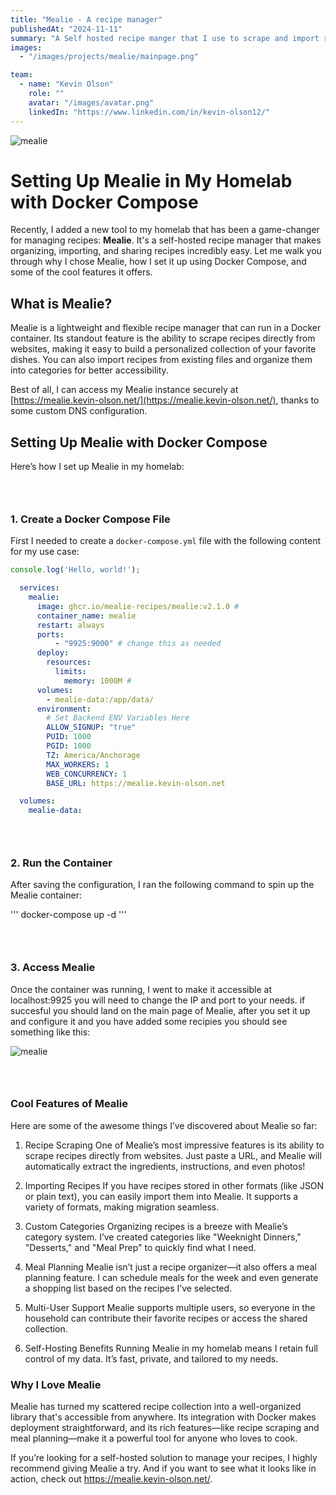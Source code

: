 ```yaml
---
title: "Mealie - A recipe manager"
publishedAt: "2024-11-11"
summary: "A Self hosted recipe manger that I use to scrape and import recipes from the web, linked with my website mealie.kevin-olson.net"
images:
  - "/images/projects/mealie/mainpage.png"

team:
  - name: "Kevin Olson"
    role: ""
    avatar: "/images/avatar.png"
    linkedIn: "https://www.linkedin.com/in/kevin-olson12/"
---
```



![mealie](/images/projects/mealie/mainpage.png)

# Setting Up Mealie in My Homelab with Docker Compose

Recently, I added a new tool to my homelab that has been a game-changer for managing recipes: **Mealie**. It's a self-hosted recipe manager that makes organizing, importing, and sharing recipes incredibly easy. Let me walk you through why I chose Mealie, how I set it up using Docker Compose, and some of the cool features it offers.

## What is Mealie?

Mealie is a lightweight and flexible recipe manager that can run in a Docker container. Its standout feature is the ability to scrape recipes directly from websites, making it easy to build a personalized collection of your favorite dishes. You can also import recipes from existing files and organize them into categories for better accessibility.

Best of all, I can access my Mealie instance securely at [https://mealie.kevin-olson.net/](https://mealie.kevin-olson.net/), thanks to some custom DNS configuration.


## Setting Up Mealie with Docker Compose

Here’s how I set up Mealie in my homelab:

### ‎ 

### 1. Create a Docker Compose File
First I needed to create a `docker-compose.yml` file with the following content for my use case:


```javascript
console.log('Hello, world!');
```

```yaml
  services:
    mealie:
      image: ghcr.io/mealie-recipes/mealie:v2.1.0 #
      container_name: mealie
      restart: always
      ports:
          - "9925:9000" # change this as needed
      deploy:
        resources:
          limits:
            memory: 1000M #
      volumes:
        - mealie-data:/app/data/
      environment:
        # Set Backend ENV Variables Here
        ALLOW_SIGNUP: "true"
        PUID: 1000
        PGID: 1000
        TZ: America/Anchorage
        MAX_WORKERS: 1
        WEB_CONCURRENCY: 1
        BASE_URL: https://mealie.kevin-olson.net

  volumes:
    mealie-data:

```

### ‎ 

### 2. Run the Container
After saving the configuration, I ran the following command to spin up the Mealie container:

'''  docker-compose up -d  '''

### ‎ 

### 3. Access Mealie
Once the container was running, I went to make it accessible at localhost:9925 you will need to change the IP and port to your needs. 
if succesful you should land on the main page of Mealie, after you set it up and configure it and you have added some recipies you should see something like this:

![mealie](/images/projects/mealie/mainpage.png)


### ‎ 




### Cool Features of Mealie
Here are some of the awesome things I’ve discovered about Mealie so far:

1. Recipe Scraping
One of Mealie’s most impressive features is its ability to scrape recipes directly from websites. Just paste a URL, and Mealie will automatically extract the ingredients, instructions, and even photos!

2. Importing Recipes
If you have recipes stored in other formats (like JSON or plain text), you can easily import them into Mealie. It supports a variety of formats, making migration seamless.

3. Custom Categories
Organizing recipes is a breeze with Mealie’s category system. I’ve created categories like "Weeknight Dinners," "Desserts," and "Meal Prep" to quickly find what I need.

4. Meal Planning
Mealie isn’t just a recipe organizer—it also offers a meal planning feature. I can schedule meals for the week and even generate a shopping list based on the recipes I’ve selected.

5. Multi-User Support
Mealie supports multiple users, so everyone in the household can contribute their favorite recipes or access the shared collection.

6. Self-Hosting Benefits
Running Mealie in my homelab means I retain full control of my data. It’s fast, private, and tailored to my needs.



### Why I Love Mealie
Mealie has turned my scattered recipe collection into a well-organized library that's accessible from anywhere. Its integration with Docker makes deployment straightforward, and its rich features—like recipe scraping and meal planning—make it a powerful tool for anyone who loves to cook.

If you’re looking for a self-hosted solution to manage your recipes, I highly recommend giving Mealie a try. And if you want to see what it looks like in action, check out https://mealie.kevin-olson.net/.


